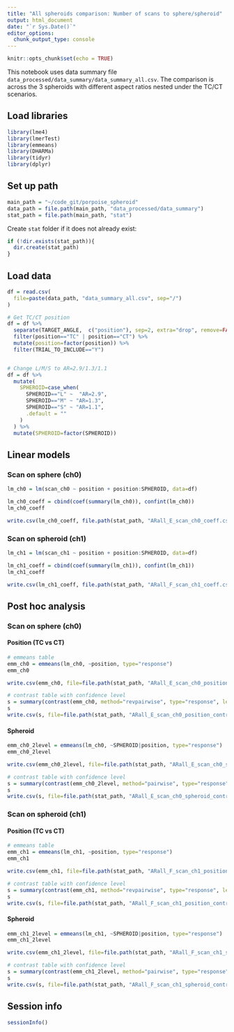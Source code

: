 ```yaml
---
title: "All spheroids comparison: Number of scans to sphere/spheroid"
output: html_document
date: "`r Sys.Date()`"
editor_options:
  chunk_output_type: console
---
```


```r
knitr::opts_chunk$set(echo = TRUE)
```

This notebook uses data summary file `data_processed/data_summary/data_summary_all.csv`. The comparison is across the 3 spheroids with different aspect ratios nested under the TC/CT scenarios.


## Load libraries
```r
library(lme4)
library(lmerTest)
library(emmeans)
library(DHARMa)
library(tidyr)
library(dplyr)
```


## Set up path
```r
main_path = "~/code_git/porpoise_spheroid"
data_path = file.path(main_path, "data_processed/data_summary")
stat_path = file.path(main_path, "stat")
```

Create `stat` folder if it does not already exist:
```r
if (!dir.exists(stat_path)){
  dir.create(stat_path)
}
```


## Load data
```r
df = read.csv(
  file=paste(data_path, "data_summary_all.csv", sep="/")
)

# Get TC/CT position
df = df %>%
  separate(TARGET_ANGLE,  c("position"), sep=2, extra="drop", remove=FALSE) %>%
  filter(position=="TC" | position=="CT") %>%
  mutate(position=factor(position)) %>%
  filter(TRIAL_TO_INCLUDE=="Y")


# Change L/M/S to AR=2.9/1.3/1.1
df = df %>%
  mutate(
    SPHEROID=case_when(
      SPHEROID=="L" ~  "AR=2.9",
      SPHEROID=="M" ~ "AR=1.3",
      SPHEROID=="S" ~ "AR=1.1",
      .default = ""
    )
  ) %>%
  mutate(SPHEROID=factor(SPHEROID))
```


## Linear models

### Scan on sphere (ch0)
```r
lm_ch0 = lm(scan_ch0 ~ position + position:SPHEROID, data=df)

lm_ch0_coeff = cbind(coef(summary(lm_ch0)), confint(lm_ch0))
lm_ch0_coeff

write.csv(lm_ch0_coeff, file.path(stat_path, "ARall_E_scan_ch0_coeff.csv"))
```

### Scan on spheroid (ch1)
```r
lm_ch1 = lm(scan_ch1 ~ position + position:SPHEROID, data=df)

lm_ch1_coeff = cbind(coef(summary(lm_ch1)), confint(lm_ch1))
lm_ch1_coeff

write.csv(lm_ch1_coeff, file.path(stat_path, "ARall_F_scan_ch1_coeff.csv"))
```




## Post hoc analysis

### Scan on sphere (ch0)

#### Position (TC vs CT)
```r
# emmeans table
emm_ch0 = emmeans(lm_ch0, ~position, type="response")
emm_ch0

write.csv(emm_ch0, file=file.path(stat_path, "ARall_E_scan_ch0_position_emmeans.csv"), row.names=FALSE)
```

```r
# contrast table with confidence level
s = summary(contrast(emm_ch0, method="revpairwise", type="response", level=0.95), infer=TRUE)
s
write.csv(s, file=file.path(stat_path, "ARall_E_scan_ch0_position_contrast.csv"), row.names=FALSE)
```

#### Spheroid
```r
emm_ch0_2level = emmeans(lm_ch0, ~SPHEROID|position, type="response")
emm_ch0_2level

write.csv(emm_ch0_2level, file=file.path(stat_path, "ARall_E_scan_ch0_spheroid_emmeans.csv"), row.names=FALSE)
```

```r
# contrast table with confidence level
s = summary(contrast(emm_ch0_2level, method="pairwise", type="response", level=0.95), infer=TRUE)
s
write.csv(s, file=file.path(stat_path, "ARall_E_scan_ch0_spheroid_contrast.csv"), row.names=FALSE)
```


### Scan on spheroid (ch1)

#### Position (TC vs CT)
```r
# emmeans table
emm_ch1 = emmeans(lm_ch1, ~position, type="response")
emm_ch1

write.csv(emm_ch1, file=file.path(stat_path, "ARall_F_scan_ch1_position_emmeans.csv"), row.names=FALSE)
```

```r
# contrast table with confidence level
s = summary(contrast(emm_ch1, method="revpairwise", type="response", level=0.95), infer=TRUE)
s
write.csv(s, file=file.path(stat_path, "ARall_F_scan_ch1_position_contrast.csv"), row.names=FALSE)
```

#### Spheroid
```r
emm_ch1_2level = emmeans(lm_ch1, ~SPHEROID|position, type="response")
emm_ch1_2level

write.csv(emm_ch1_2level, file=file.path(stat_path, "ARall_F_scan_ch1_spheroid_emmeans.csv"), row.names=FALSE)
```

```r
# contrast table with confidence level
s = summary(contrast(emm_ch1_2level, method="pairwise", type="response", level=0.95), infer=TRUE)
s
write.csv(s, file=file.path(stat_path, "ARall_F_scan_ch1_spheroid_contrast.csv"), row.names=FALSE)
```



## Session info
```r
sessionInfo()
```
